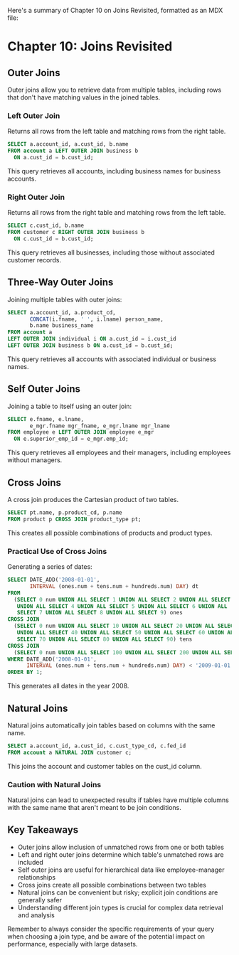 Here's a summary of Chapter 10 on Joins Revisited, formatted as an MDX file:

# Chapter 10: Joins Revisited

## Outer Joins

Outer joins allow you to retrieve data from multiple tables, including rows that don't have matching values in the joined tables.

### Left Outer Join

Returns all rows from the left table and matching rows from the right table.

```sql
SELECT a.account_id, a.cust_id, b.name
FROM account a LEFT OUTER JOIN business b
  ON a.cust_id = b.cust_id;
```

This query retrieves all accounts, including business names for business accounts.

### Right Outer Join

Returns all rows from the right table and matching rows from the left table.

```sql
SELECT c.cust_id, b.name
FROM customer c RIGHT OUTER JOIN business b
  ON c.cust_id = b.cust_id;
```

This query retrieves all businesses, including those without associated customer records.

## Three-Way Outer Joins

Joining multiple tables with outer joins:

```sql
SELECT a.account_id, a.product_cd,
       CONCAT(i.fname, ' ', i.lname) person_name,
       b.name business_name
FROM account a
LEFT OUTER JOIN individual i ON a.cust_id = i.cust_id
LEFT OUTER JOIN business b ON a.cust_id = b.cust_id;
```

This query retrieves all accounts with associated individual or business names.

## Self Outer Joins

Joining a table to itself using an outer join:

```sql
SELECT e.fname, e.lname,
       e_mgr.fname mgr_fname, e_mgr.lname mgr_lname
FROM employee e LEFT OUTER JOIN employee e_mgr
  ON e.superior_emp_id = e_mgr.emp_id;
```

This query retrieves all employees and their managers, including employees without managers.

## Cross Joins

A cross join produces the Cartesian product of two tables.

```sql
SELECT pt.name, p.product_cd, p.name
FROM product p CROSS JOIN product_type pt;
```

This creates all possible combinations of products and product types.

### Practical Use of Cross Joins

Generating a series of dates:

```sql
SELECT DATE_ADD('2008-01-01',
       INTERVAL (ones.num + tens.num + hundreds.num) DAY) dt
FROM
  (SELECT 0 num UNION ALL SELECT 1 UNION ALL SELECT 2 UNION ALL SELECT 3
   UNION ALL SELECT 4 UNION ALL SELECT 5 UNION ALL SELECT 6 UNION ALL
   SELECT 7 UNION ALL SELECT 8 UNION ALL SELECT 9) ones
CROSS JOIN
  (SELECT 0 num UNION ALL SELECT 10 UNION ALL SELECT 20 UNION ALL SELECT 30
   UNION ALL SELECT 40 UNION ALL SELECT 50 UNION ALL SELECT 60 UNION ALL
   SELECT 70 UNION ALL SELECT 80 UNION ALL SELECT 90) tens
CROSS JOIN
  (SELECT 0 num UNION ALL SELECT 100 UNION ALL SELECT 200 UNION ALL SELECT 300) hundreds
WHERE DATE_ADD('2008-01-01',
      INTERVAL (ones.num + tens.num + hundreds.num) DAY) < '2009-01-01'
ORDER BY 1;
```

This generates all dates in the year 2008.

## Natural Joins

Natural joins automatically join tables based on columns with the same name.

```sql
SELECT a.account_id, a.cust_id, c.cust_type_cd, c.fed_id
FROM account a NATURAL JOIN customer c;
```

This joins the account and customer tables on the cust_id column.

### Caution with Natural Joins

Natural joins can lead to unexpected results if tables have multiple columns with the same name that aren't meant to be join conditions.

## Key Takeaways

- Outer joins allow inclusion of unmatched rows from one or both tables
- Left and right outer joins determine which table's unmatched rows are included
- Self outer joins are useful for hierarchical data like employee-manager relationships
- Cross joins create all possible combinations between two tables
- Natural joins can be convenient but risky; explicit join conditions are generally safer
- Understanding different join types is crucial for complex data retrieval and analysis

Remember to always consider the specific requirements of your query when choosing a join type, and be aware of the potential impact on performance, especially with large datasets.
